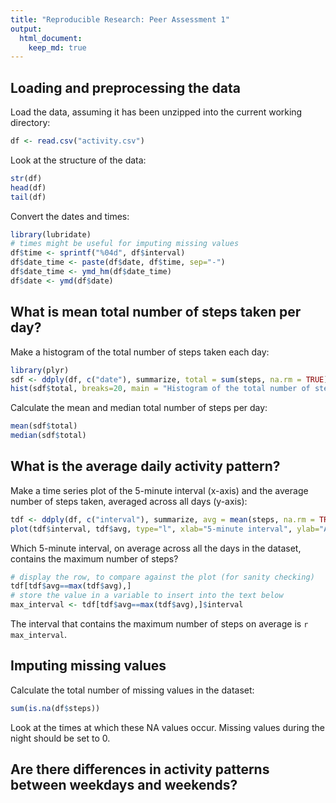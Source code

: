 ```yaml
---
title: "Reproducible Research: Peer Assessment 1"
output: 
  html_document:
    keep_md: true
---
```



## Loading and preprocessing the data

Load the data, assuming it has been unzipped into the current working directory:
```r
df <- read.csv("activity.csv")
```

Look at the structure of the data:
```r
str(df)
head(df)
tail(df)
```


Convert the dates and times:
```r
library(lubridate)
# times might be useful for imputing missing values
df$time <- sprintf("%04d", df$interval)
df$date_time <- paste(df$date, df$time, sep="-")
df$date_time <- ymd_hm(df$date_time)
df$date <- ymd(df$date)

```



## What is mean total number of steps taken per day?

Make a histogram of the total number of steps taken each day:
```r
library(plyr)
sdf <- ddply(df, c("date"), summarize, total = sum(steps, na.rm = TRUE))
hist(sdf$total, breaks=20, main = "Histogram of the total number of steps taken each day", xlab="Total number of steps taken each day")
```

Calculate the mean and median total number of steps per day:
```r
mean(sdf$total)
median(sdf$total)
```

## What is the average daily activity pattern?

Make a time series plot of the 5-minute interval (x-axis) and the average number of steps taken, averaged across all days (y-axis):

```r
tdf <- ddply(df, c("interval"), summarize, avg = mean(steps, na.rm = TRUE))
plot(tdf$interval, tdf$avg, type="l", xlab="5-minute interval", ylab="Average number of steps")
```

Which 5-minute interval, on average across all the days in the dataset, contains the maximum number of steps?
```r
# display the row, to compare against the plot (for sanity checking)
tdf[tdf$avg==max(tdf$avg),] 
# store the value in a variable to insert into the text below
max_interval <- tdf[tdf$avg==max(tdf$avg),]$interval 
```

The interval that contains the maximum number of steps on average is `r max_interval`.

## Imputing missing values

Calculate the total number of missing values in the dataset:
```r
sum(is.na(df$steps))
```
Look at the times at which these NA values occur. Missing values during the night should be set to 0.



## Are there differences in activity patterns between weekdays and weekends?
